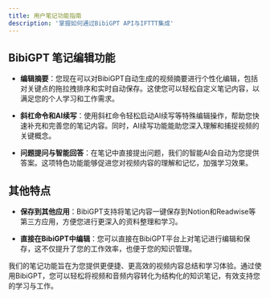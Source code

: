 ```yaml
---
title: 用户笔记功能指南
description: '掌握如何通过BibiGPT API与IFTTT集成'
---
```


## BibiGPT 笔记编辑功能

- **编辑摘要**：您现在可以对BibiGPT自动生成的视频摘要进行个性化编辑，包括对关键点的拖拉拽排序和实时自动保存。这使您可以轻松自定义笔记内容，以满足您的个人学习和工作需求。

- **斜杠命令和AI续写**：使用斜杠命令轻松启动AI续写等特殊编辑操作，帮助您快速补充和完善您的笔记内容。同时，AI续写功能能助您深入理解和捕捉视频的关键概念。

- **问题提问与智能回答**：在笔记中直接提出问题，我们的智能AI会自动为您提供答案。这项特色功能能够促进您对视频内容的理解和记忆，加强学习效果。

## 其他特点

- **保存到其他应用**：BibiGPT支持将笔记内容一键保存到Notion和Readwise等第三方应用，方便您进行更深入的资料整理和学习。

- **直接在BibiGPT中编辑**：您可以直接在BibiGPT平台上对笔记进行编辑和保存，这不仅提升了您的工作效率，也便于您的知识管理。

我们的笔记功能旨在为您提供更便捷、更高效的视频内容总结和学习体验。通过使用BibiGPT，您可以轻松将视频和音频内容转化为结构化的知识笔记，有效支持您的学习与工作。
